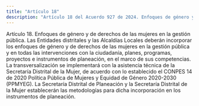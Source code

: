 ```yaml
---
title: "Artículo 18"
description: "Artículo 18 del Acuerdo 927 de 2024. Enfoques de género y de derechos de las mujeres en la gestión pública."
---
```


Artículo 18. Enfoques de género y de derechos de las mujeres en la gestión pública. Las Entidades distritales y las Alcaldías Locales deberán incorporar los enfoques de género y de derechos de las mujeres en la gestión pública y en todas las intervenciones con la ciudadanía, planes, programas, proyectos e instrumentos de planeación, en el marco de sus competencias. La transversalización se implementará con la asistencia técnica de la Secretaría Distrital de la Mujer, de acuerdo con lo establecido el CONPES 14 de 2020 Política Pública de Mujeres y Equidad de Género 2020-2030 (PPMYEG). La Secretaría Distrital de Planeación y la Secretaría Distrital de la Mujer establecerán las metodologías para dicha incorporación en los instrumentos de planeación.